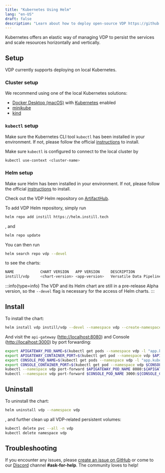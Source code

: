 ```yaml
---
title: "Kubernetes Using Helm"
lang: "en-US"
draft: false
description: "Learn about how to deploy open-source VDP https://github.com/instill-ai/vdp in Kubernetes using Helm"
---
```


Kubernetes offers an elastic way of managing VDP to persist the services and scale resources horizontally and vertically.

## Setup

VDP currently supports deploying on local Kubernetes.

### Cluster setup

We recommend using one of the local Kubernetes solutions:

- [Docker Desktop (macOS)](https://docs.docker.com/desktop/) with [Kubernetes](https://docs.docker.com/desktop/kubernetes) enabled
- [minikube](https://minikube.sigs.k8s.io/docs/start)
- [kind](https://kind.sigs.k8s.io)

### `kubectl` setup

Make sure the Kubernetes CLI tool `kubectl` has been installed in your environment.
If not, please follow the official [instructions](https://kubernetes.io/docs/tasks/tools/#kubectl) to install.

Make sure `kubectl` is configured to connect to the local cluster by

```bash
kubectl use-context <cluster-name>
```

### Helm setup

Make sure Helm has been installed in your environment. If not, please follow the official [instructions](https://helm.sh/docs/intro/install) to install.

Check out the VDP Helm repository on [ArtifactHub](https://artifacthub.io/packages/helm/instill/vdp).

To add VDP Helm repository, simply run

```bash
helm repo add instill https://helm.instill.tech
```

, and

```bash
helm repo update
```

You can then run

```bash
helm search repo vdp --devel
```

to see the charts:

```bash
NAME            CHART VERSION   APP VERSION     DESCRIPTION
instill/vdp     <chart-version> <app-version>   Versatile Data Pipeline (VDP) empowers the mode...
```

:::info{type=info}
The VDP and its Helm chart are still in a pre-release Alpha version, so the `--devel` flag is necessary for the access of Helm charts.
:::

## Install

To install the chart:

```bash
helm install vdp instill/vdp --devel --namespace vdp --create-namespace
```

And visit the `api-gateway` ([http://localhost:8080](http://localhost:8080)) and Console ([http://localhost:3000](http://localhost:3000)) by port forwarding:

```bash
export APIGATEWAY_POD_NAME=$(kubectl get pods --namespace vdp -l "app.kubernetes.io/component=api-gateway,app.kubernetes.io/instance=vdp" -o jsonpath="{.items[0].metadata.name}")
export APIGATEWAY_CONTAINER_PORT=$(kubectl get pod --namespace vdp $APIGATEWAY_POD_NAME -o jsonpath="{.spec.containers[0].ports[0].containerPort}")
export CONSOLE_POD_NAME=$(kubectl get pods --namespace vdp -l "app.kubernetes.io/component=console,app.kubernetes.io/instance=vdp" -o jsonpath="{.items[0].metadata.name}")
export CONSOLE_CONTAINER_PORT=$(kubectl get pod --namespace vdp $CONSOLE_POD_NAME -o jsonpath="{.spec.containers[0].ports[0].containerPort}")
kubectl --namespace vdp port-forward $APIGATEWAY_POD_NAME 8080:${APIGATEWAY_CONTAINER_PORT} &
kubectl --namespace vdp port-forward $CONSOLE_POD_NAME 3000:${CONSOLE_CONTAINER_PORT} &
```

## Uninstall

To uninstall the chart:

```bash
helm uninstall vdp --namespace vdp
```

, and further clean up all VDP-related persistent volumes:

```bash
kubectl delete pvc --all -n vdp
kubectl delete namespace vdp
```

## Troubleshooting

If you encounter any issues, please [create an issue on GitHub](https://github.com/instill-ai/vdp/issues)
or come to our [Discord](https://discord.gg/sevxWsqpGh) channel **#ask-for-help**. The community loves to help!
